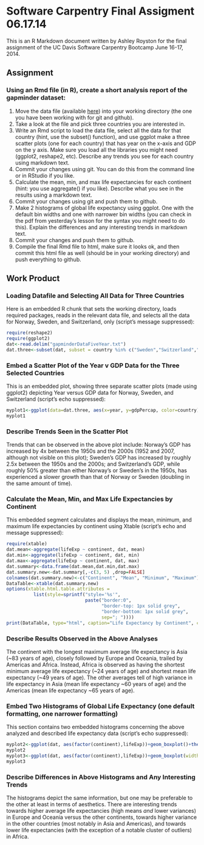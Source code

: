 Software Carpentry Final Assigment 06.17.14
========================================================


This is an R Markdown document written by Ashley Royston for the final assignment of the UC Davis Software Carpentry Bootcamp June 16-17, 2014.


## Assignment
### Using an Rmd file (in R), create a short analysis report of the gapminder dataset:
1. Move the data file (available [here](http://npk.io/BGRY+)) into your working directory (the one you have been working with for git and github).
2. Take a look at the file and pick three countries you are interested in.
3. Write an Rmd script to load the data file, select all the data for that country (hint, use the subset() function), and use ggplot make a three scatter plots (one for each country) that has year on the x-axis and GDP on the y axis. Make sure you load all the libraries you might need (ggplot2, reshape2, etc). Describe any trends you see for each country using markdown text.
4. Commit your changes using git. You can do this from the command line or in RStudio if you like.
5. Calculate the mean, min, and max life expectancies for each continent (hint: you use aggregate() if you like). Describe what you see in the results using a markdown text.
6. Commit your changes using git and push them to github.
7. Make 2 histograms of global life expectancy using ggplot. One with the default bin widths and one with narrower bin widths (you can check in the pdf from yesterday's lesson for the syntax you might need to do this). Explain the differences and any interesting trends in markdown text.
8. Commit your changes and push them to github.
9. Compile the final Rmd file to html, make sure it looks ok, and then commit this html file as well (should be in your working directory) and push everything to github.



## Work Product
### Loading Datafile and Selecting All Data for Three Countries
Here is an embedded R chunk that sets the working directory, loads required packages, reads in the relevant data file, and selects all the data for Norway, Sweden, and Switzerland, only (script's message suppressed):

```r
require(reshape2)
require(ggplot2)
dat<-read.delim("gapminderDataFiveYear.txt")
dat.three<-subset(dat, subset = country %in% c("Sweden","Switzerland","Norway"))
```



### Embed a Scatter Plot of the Year v GDP Data for the Three Selected Countries
This is an embedded plot, showing three separate scatter plots (made using ggplot2) depicting Year versus GDP data for Norway, Sweden, and Switzerland (script's echo suppressed):

```r
myplot1<-ggplot(data=dat.three, aes(x=year, y=gdpPercap, color=country))+geom_point()+facet_grid(.~country)+theme_bw()
myplot1
```



### Describe Trends Seen in the Scatter Plot
Trends that can be observed in the above plot include: Norway's GDP has increased by 4x between the 1950s and the 2000s (1952 and 2007, although not visible on this plot); Sweden's GDP has increased by roughly 2.5x between the 1950s and the 2000s; and Switzerland's GDP, while roughly 50% greater than either Norway's or Sweden's in the 1950s, has experienced a slower growth than that of Norway or Sweden (doubling in the same amount of time).



### Calculate the Mean, Min, and Max Life Expectancies by Continent
This embedded segment calculates and displays the mean, minimum, and maximum life expectancies by continent using Xtable (script's echo and message suppressed):

```r
require(xtable)
dat.mean<-aggregate(lifeExp ~ continent, dat, mean)
dat.min<-aggregate(lifeExp ~ continent, dat, min)
dat.max<-aggregate(lifeExp ~ continent, dat, max)
dat.summary<-data.frame(dat.mean,dat.min,dat.max)
dat.summary.new<-dat.summary[,-c(3, 5) ,drop=FALSE]
colnames(dat.summary.new)<-c("Continent", "Mean", "Minimum", "Maximum")
DataTable<-xtable(dat.summary.new)
options(xtable.html.table.attributes = 
          list(style=sprintf("style='%s'",
                             paste("border:0",
                                   "border-top: 1px solid grey", 
                                   "border-bottom: 1px solid grey",
                                   sep="; "))))
print(DataTable, type="html", caption="Life Expectancy by Continent", caption.placement="top", align=c("r","r","c","c","c","c"), include.rownames=FALSE)
```



### Describe Results Observed in the Above Analyses
The continent with the longest maximum average life expectancy is Asia (~83 years of age), closely followed by Europe and Oceania, trailed by Americas and Africa.  Instead, Africa is observed as having the shortest minimum average life expectancy (~24 years of age) and shortest mean life expectancy (~49 years of age).  The other averages tell of high variance in life expectancy in Asia (mean life expectancy ~60 years of age) and the Americas (mean life expectancy ~65 years of age).



### Embed Two Histograms of Global Life Expectancy (one default formatting, one narrower formatting)
This section contains two embedded histograms concerning the above analyzed and described life expectancy data (script's echo suppressed):

```r
myplot2<-ggplot(dat, aes(factor(continent),lifeExp))+geom_boxplot()+theme_bw()
myplot2
myplot3<-ggplot(dat, aes(factor(continent),lifeExp))+geom_boxplot(width = 0.5)+theme_bw()
myplot3
```



### Describe Differences in Above Histograms and Any Interesting Trends
The histograms depict the same information, but one may be preferable to the other at least in terms of aesthetics.  There are interesting trends towards higher average life expectancies (high means *and* lower variances) in Europe and Oceania versus the other continents, towards higher variance in the other countries (most notably in Asia and Americas), and towards lower life expectancies (with the exception of a notable cluster of outliers) in Africa.



